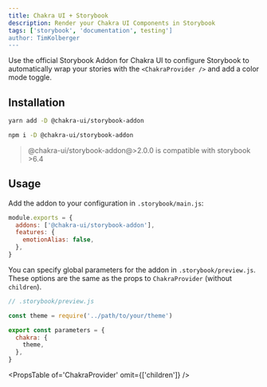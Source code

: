 ```yaml
---
title: Chakra UI + Storybook
description: Render your Chakra UI Components in Storybook
tags: ['storybook', 'documentation', testing']
author: TimKolberger
---
```


Use the official Storybook Addon for Chakra UI to configure Storybook to
automatically wrap your stories with the `<ChakraProvider />` and add a color
mode toggle.

## Installation

```sh
yarn add -D @chakra-ui/storybook-addon
```

```sh
npm i -D @chakra-ui/storybook-addon
```

> @chakra-ui/storybook-addon@>2.0.0 is compatible with storybook >6.4

## Usage

Add the addon to your configuration in `.storybook/main.js`:

```js live=false
module.exports = {
  addons: ['@chakra-ui/storybook-addon'],
  features: {
    emotionAlias: false,
  },
}
```

You can specify global parameters for the addon in `.storybook/preview.js`.
These options are the same as the props to `ChakraProvider` (without
`children`).

```js live=false
// .storybook/preview.js

const theme = require('../path/to/your/theme')

export const parameters = {
  chakra: {
    theme,
  },
}
```

<PropsTable of='ChakraProvider' omit={['children']} />
